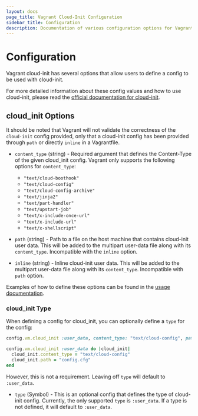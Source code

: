 ```yaml
---
layout: docs
page_title: Vagrant Cloud-Init Configuration
sidebar_title: Configuration
description: Documentation of various configuration options for Vagrant cloud-init
---
```


# Configuration

Vagrant cloud-init has several options that allow users to define a config to be
used with cloud-init.

For more detailed information about these config values and how to use cloud-init,
please read the [official documentation for cloud-init](https://cloudinit.readthedocs.io/en/latest/index.html).

## cloud_init Options

It should be noted that Vagrant will not validate the correctness of the `cloud-init`
config provided, only that a cloud-init config has been provided through `path`
or directly `inline` in a Vagrantfile.

- `content_type` (string) - Required argument that defines the Content-Type of the
given cloud_init config. Vagrant only supports the following options for `content_type`:

   + `"text/cloud-boothook"`
   + `"text/cloud-config"`
   + `"text/cloud-config-archive"`
   + `"text/jinja2"`
   + `"text/part-handler"`
   + `"text/upstart-job"`
   + `"text/x-include-once-url"`
   + `"text/x-include-url"`
   + `"text/x-shellscript"`

- `path` (string) - Path to a file on the host machine that contains
cloud-init user data. This will be added to the multipart user-data file along
with its `content_type`. Incompatible with the `inline` option.
- `inline` (string) - Inline cloud-init user data. This will be added to the
multipart user-data file along with its `content_type`. Incompatible with `path`
option.

Examples of how to define these options can be found in the
[usage documentation](/docs/cloud-init/configuration).

### cloud_init Type

When defining a config for cloud_init, you can optionally define a `type` for the config:

```ruby
config.vm.cloud_init :user_data, content_type: "text/cloud-config", path: "config.cfg"

config.vm.cloud_init :user_data do |cloud_init|
  cloud_init.content_type = "text/cloud-config"
  cloud_init.path = "config.cfg"
end
```

However, this is not a requirement. Leaving off `type` will default to `:user_data`.

- `type` (Symbol) - This is an optional config that defines the type of
cloud-init config. Currently, the only supported `type` is `:user_data`. If a type
is not defined, it will default to `:user_data`.
